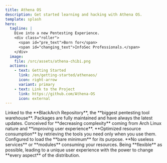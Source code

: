 ```yaml
---
title: Athena OS
description: Get started learning and hacking with Athena OS.
template: splash
hero:
  tagline: |
    Dive into a new Pentesting Experience.
    <div class="roller">
      <span id="pre_text">Born for</span>
      <span id="changing_text">InfoSec Professionals.</span>
    </div>
  image:
    file: /src/assets/athena-chibi.png
  actions:
    - text: Getting Started
      link: /en/getting-started/athenaos/
      icon: right-arrow
      variant: primary
    - text: Link to the Project
      link: https://github.com/Athena-OS
      icon: external
---
```




<CardGrid stagger>
  <Card title="Pentesting" icon="add-document">
    Linked to the **BlackArch Repository**, the **biggest pentesting tool warehouse**. 
    Packages are fully maintained and have always the latest updates.
  </Card>
  <Card title="User-oriented" icon="star">
   Conceived for **decreasing complexity** coming from Arch Linux nature and **improving user experience**.
  </Card>
  <Card title="Performance" icon="rocket">
    **Optimized resource consumption** by retrieving the tools you need only when you use them.
    Configured to load the **bare minimum** for its purpose. **No useless services** or **modules** consuming your resources.
  </Card>
  <Card title="Flexibilty" icon="puzzle">
    Being **flexible** as possible, leading to a unique user experience with the power to change **every aspect** of the distribution.
  </Card>
</CardGrid>

<script src="/src/javascript/utils.js"></script>

